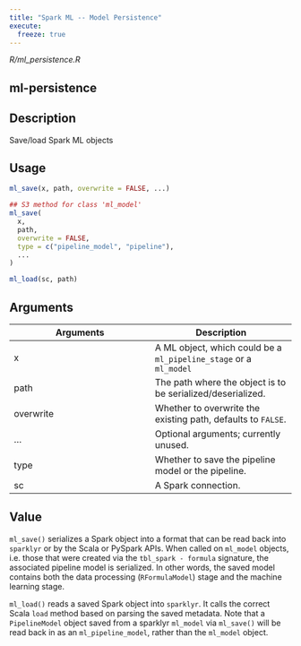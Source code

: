 ```yaml
---
title: "Spark ML -- Model Persistence"
execute:
  freeze: true
---
```


*R/ml_persistence.R*

## ml-persistence

## Description
Save/load Spark ML objects 


## Usage
```r
ml_save(x, path, overwrite = FALSE, ...) 

## S3 method for class 'ml_model'
ml_save( 
  x, 
  path, 
  overwrite = FALSE, 
  type = c("pipeline_model", "pipeline"), 
  ... 
) 

ml_load(sc, path) 
```

## Arguments
|Arguments|Description|
|---|---|
| x | A ML object, which could be a `ml_pipeline_stage` or a `ml_model` |
| path | The path where the object is to be serialized/deserialized. |
| overwrite | Whether to overwrite the existing path, defaults to `FALSE`. |
| ... | Optional arguments; currently unused. |
| type | Whether to save the pipeline model or the pipeline. |
| sc | A Spark connection. |



## Value

`ml_save()` serializes a Spark object into a format that can be read back into `sparklyr` or by the Scala or PySpark APIs. When called on `ml_model` objects, i.e. those that were created via the `tbl_spark - formula` signature, the associated pipeline model is serialized. In other words, the saved model contains both the data processing (`RFormulaModel`) stage and the machine learning stage. 

`ml_load()` reads a saved Spark object into `sparklyr`. It calls the correct Scala `load` method based on parsing the saved metadata. Note that a `PipelineModel` object saved from a sparklyr `ml_model` via `ml_save()` will be read back in as an `ml_pipeline_model`, rather than the `ml_model` object. 




